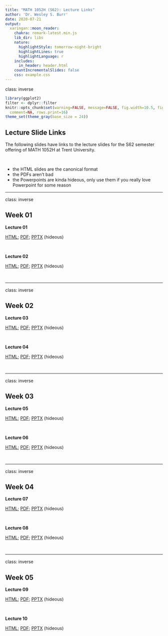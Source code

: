 ```yaml
---
title: "MATH 1052H (S62): Lecture Links"
author: 'Dr. Wesley S. Burr'
date: 2020-07-21
output:
  xaringan::moon_reader:
    chakra: remark-latest.min.js
    lib_dir: libs
    nature:
      highlightStyle: tomorrow-night-bright
      highlightLines: true
      highlightLanguage: r
    includes:
      in_header: header.html
    countIncrementalSlides: false
    css: example.css
---
```


class: inverse

```r
library(ggplot2)
filter <- dplyr::filter
knitr::opts_chunk$set(warning=FALSE, message=FALSE, fig.width=10.5, fig.height=4, 
  comment=NA, rows.print=16)
theme_set(theme_gray(base_size = 24))
```

## Lecture Slide Links

The following slides have links to the lecture slides for the S62 semester offering of
MATH 1052H at Trent University. 

<br />

* the HTML slides are the canonical format
* the PDFs aren't bad
* the Powerpoints are kinda hideous, only use them if you really love Powerpoint
for some reason

---

class: inverse

## Week 01

**Lecture 01**

<a href="./Lecture01/lecture01.html">HTML</a>; 
<a href="./Lecture01/lecture01.pdf">PDF</a>;
<a href="./Lecture01/lecture01.pptx">PPTX</a> (hideous)

<br />

**Lecture 02**

<a href="./Lecture02/lecture02.html">HTML</a>; 
<a href="./Lecture02/lecture02.pdf">PDF</a>;
<a href="./Lecture02/lecture02.pptx">PPTX</a> (hideous)

<br />

---

class: inverse

## Week 02

**Lecture 03**

<a href="./Lecture03/lecture03.html">HTML</a>; 
<a href="./Lecture03/lecture03.pdf">PDF</a>;
<a href="./Lecture03/lecture03.pptx">PPTX</a> (hideous)

<br />

**Lecture 04**

<a href="./Lecture04/lecture04.html">HTML</a>; 
<a href="./Lecture04/lecture04.pdf">PDF</a>;
<a href="./Lecture04/lecture04.pptx">PPTX</a> (hideous)

<br />

---

class: inverse

## Week 03

**Lecture 05**

<a href="./Lecture05/lecture05.html">HTML</a>; 
<a href="./Lecture05/lecture05.pdf">PDF</a>;
<a href="./Lecture05/lecture05.pptx">PPTX</a> (hideous)

<br />

**Lecture 06**

<a href="./Lecture06/lecture06.html">HTML</a>; 
<a href="./Lecture06/lecture06.pdf">PDF</a>;
<a href="./Lecture06/lecture06.pptx">PPTX</a> (hideous)

<br />

---

class: inverse

## Week 04

**Lecture 07**

<a href="./Lecture07/lecture07.html">HTML</a>; 
<a href="./Lecture07/lecture07.pdf">PDF</a>;
<a href="./Lecture07/lecture07.pptx">PPTX</a> (hideous)

<br />

**Lecture 08**

<a href="./Lecture08/lecture08.html">HTML</a>; 
<a href="./Lecture08/lecture08.pdf">PDF</a>;
<a href="./Lecture08/lecture08.pptx">PPTX</a> (hideous)

<br />

---

class: inverse

## Week 05

**Lecture 09**

<a href="./Lecture09/lecture09.html">HTML</a>; 
<a href="./Lecture09/lecture09.pdf">PDF</a>;
<a href="./Lecture09/lecture09.pptx">PPTX</a> (hideous)

<br />

**Lecture 10**

<a href="./Lecture10/lecture10.html">HTML</a>; 
<a href="./Lecture10/lecture10.pdf">PDF</a>;
<a href="./Lecture10/lecture10.pptx">PPTX</a> (hideous)

<br />
